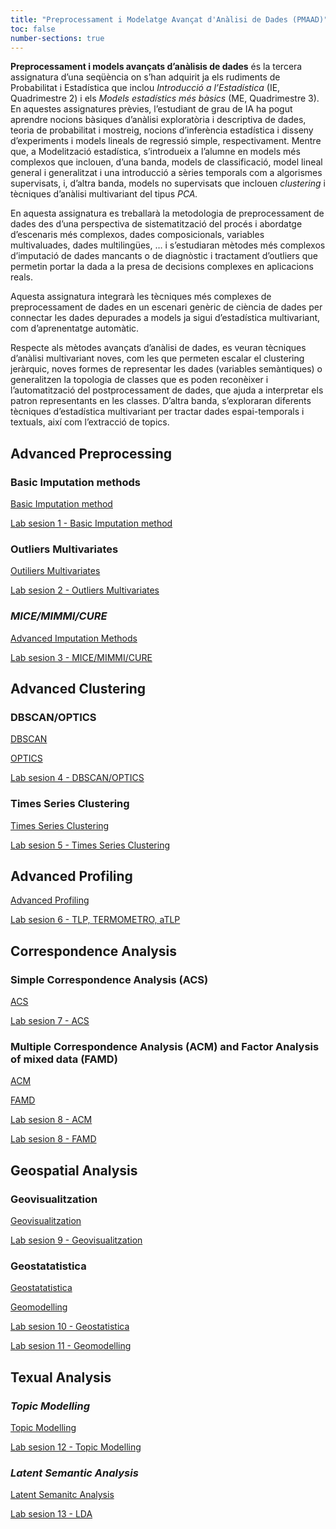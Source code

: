 ---
title: "Preprocessament i Modelatge Avançat d'Anàlisi de Dades (PMAAD)"
toc: false
number-sections: true
---

**Preprocessament i models avançats d'anàlisis de dades** és la tercera assignatura d'una seqüència on s'han adquirit ja els rudiments de Probabilitat i Estadística que inclou *Introducció a l'Estadística* (IE, Quadrimestre 2) i els *Models estadístics més bàsics* (ME, Quadrimestre 3). En aquestes assignatures prèvies, l'estudiant de grau de IA ha pogut aprendre nocions bàsiques d'anàlisi exploratòria i descriptiva de dades, teoria de probabilitat i mostreig, nocions d'inferència estadística i disseny d'experiments i models lineals de regressió simple, respectivament. Mentre que, a Modelització estadística, s'introdueix a l'alumne en models més complexos que inclouen, d'una banda, models de classificació, model lineal general i generalitzat i una introducció a sèries temporals com a algorismes supervisats, i, d'altra banda, models no supervisats que inclouen *clustering* i tècniques d'anàlisi multivariant del tipus *PCA.*

En aquesta assignatura es treballarà la metodologia de preprocessament de dades des d'una perspectiva de sistematització del procés i abordatge d'escenaris més complexos, dades composicionals, variables multivaluades, dades multilingües, ... i s'estudiaran mètodes més complexos d'imputació de dades mancants o de diagnòstic i tractament d'outliers que permetin portar la dada a la presa de decisions complexes en aplicacions reals.

Aquesta assignatura integrarà les tècniques més complexes de preprocessament de dades en un escenari genèric de ciència de dades per connectar les dades depurades a models ja sigui d'estadística multivariant, com d'aprenentatge automàtic.

Respecte als mètodes avançats d'anàlisi de dades, es veuran tècniques d'anàlisi multivariant noves, com les que permeten escalar el clustering jeràrquic, noves formes de representar les dades (variables semàntiques) o generalitzen la topologia de classes que es poden reconèixer i l'automatització del postprocessament de dades, que ajuda a interpretar els patron representants en les classes. D'altra banda, s'exploraran diferents tècniques d'estadística multivariant per tractar dades espai-temporals i textuals, així com l'extracció de topics.

## Advanced Preprocessing

### Basic Imputation methods

[Basic Imputation method](material/01_AdvancedPreprocessing/teoria/)

[Lab sesion 1 - Basic Imputation method](material/01_AdvancedPreprocessing/laboratorio/)

### Outliers Multivariates

[Outiliers Multivariates](material/01_AdvancedPreprocessing/teoria/)

[Lab sesion 2 - Outliers Multivariates](material/01_AdvancedPreprocessing/laboratorio/)

### *MICE/MIMMI/CURE*

[Advanced Imputation Methods](material/01_AdvancedPreprocessing/teoria/)

[Lab sesion 3 - MICE/MIMMI/CURE](material/01_AdvancedPreprocessing/laboratorio/)

## Advanced Clustering

### DBSCAN/OPTICS

[DBSCAN](material/02_AdvancedClustering/teoria/)

[OPTICS](material/02_AdvancedClustering/teoria/)

[Lab sesion 4 - DBSCAN/OPTICS](material/02_AdvancedClustering/laboratorio/)

### Times Series Clustering

[Times Series Clustering](material/02_AdvancedClustering/teoria/)

[Lab sesion 5 - Times Series Clustering](material/02_AdvancedClustering/laboratorio/)

## Advanced Profiling

[Advanced Profiling](material/03_AdvancedProfiling/teoria/)

[Lab sesion 6 - TLP, TERMOMETRO, aTLP](material/03_AdvancedProfiling/laboratorio/)

## Correspondence Analysis

### Simple Correspondence Analysis (ACS)

[ACS](material/04_CorrespondenceAnalysis/teoria/)

[Lab sesion 7 - ACS](material/04_CorrespondenceAnalysis/laboratorio/)

### Multiple Correspondence Analysis (ACM) and Factor Analysis of mixed data (FAMD) 

[ACM](material/04_CorrespondenceAnalysis/teoria/)

[FAMD](material/04_CorrespondenceAnalysis/teoria/)

[Lab sesion 8 - ACM](material/04_CorrespondenceAnalysis/laboratorio/)

[Lab sesion 8 - FAMD](material/04_CorrespondenceAnalysis/laboratorio/)

## Geospatial Analysis

### Geovisualitzation 

[Geovisualitzation](material/05_GeospatialAnalysis/teoria/)

[Lab sesion 9 - Geovisualitzation](material/05_GeospatialAnalysis/laboratorio/)

### Geostatatistica  

[Geostatatistica](material/05_GeospatialAnalysis/teoria/)

[Geomodelling](material/05_GeospatialAnalysis/teoria/)

[Lab sesion 10 - Geostatistica](material/05_GeospatialAnalysis/laboratorio/)

[Lab sesion 11 - Geomodelling](material/05_GeospatialAnalysis/laboratorio/)

## Texual Analysis

### *Topic Modelling* 

[Topic Modelling](material/06_TextualAnalysis/teoria/)

[Lab sesion 12 - Topic Modelling](material/06_TextualAnalysis/laboratorio/)

### *Latent Semantic Analysis*

[Latent Semanitc Analysis](material/06_TextualAnalysis/teoria/)

[Lab sesion 13 - LDA](material/06_TextualAnalysis/laboratorio/)